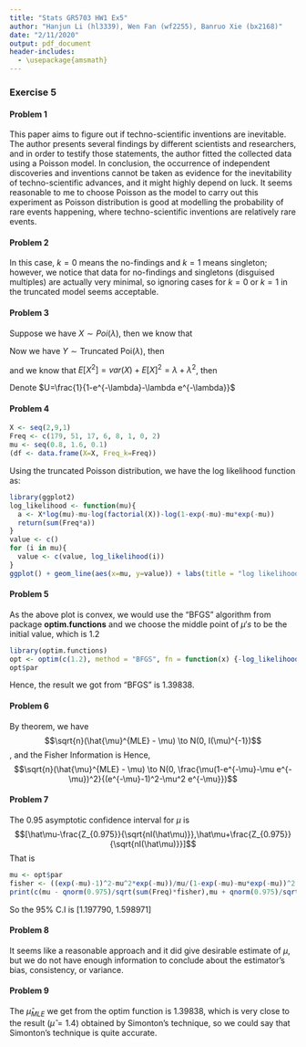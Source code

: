 ```yaml
---
title: "Stats GR5703 HW1 Ex5"
author: "Hanjun Li (hl3339), Wen Fan (wf2255), Banruo Xie (bx2168)"
date: "2/11/2020"
output: pdf_document
header-includes:
  - \usepackage{amsmath}
---
```


### Exercise 5

#### Problem 1
This paper aims to figure out if techno-scientific inventions are inevitable. The author presents several findings by different scientists and researchers, and in order to testify those statements, the author fitted the collected data using a Poisson model. In conclusion, the occurrence of independent discoveries and inventions cannot be taken as evidence for the inevitability of techno-scientific advances, and it might highly depend on luck. It seems reasonable to me to choose Poisson as the model to carry out this experiment as Poisson distribution is good at modelling the probability of rare events happening, where techno-scientific inventions are relatively rare events.

#### Problem 2
In this case, $k=0$ means the no-findings and $k=1$ means singleton; however, we notice that data for no-findings and singletons (disguised multiples) are actually very minimal, so ignoring cases for $k=0$ or $k=1$ in the truncated model seems acceptable.

#### Problem 3
Suppose we have $X\sim Poi(\lambda)$, then we know that 

\begin{align*}
E[X]=\lambda &= \sum_{k=0}^\infty k\frac{\lambda^ke^{-\lambda}}{k!}\\
&= 0+\lambda e^{-\lambda} +\sum_{k=2}^\infty k\frac{\lambda^ke^{-\lambda}}{k!}\\
\implies \sum_{k=2}^\infty k\frac{\lambda^ke^{-\lambda}}{k!} &= \lambda - \lambda e^{-\lambda}\\
\end{align*}

Now we have $Y\sim \text{Truncated Poi}(\lambda)$, then 
\begin{align*}
E[Y] &= \sum_{k=2}^\infty k\frac{\lambda^ke^{-\lambda}}{k!}\frac{1}{1-e^{-\lambda}-\lambda e^{-\lambda}}\\
&= \frac{1}{1-e^{-\lambda}-\lambda e^{-\lambda}}\sum_{k=2}^\infty k\frac{\lambda^ke^{-\lambda}}{k!}\\
&= \frac{1}{1-e^{-\lambda}-\lambda e^{-\lambda}}(\lambda - \lambda e^{-\lambda})\\
\end{align*}

and we know that $E[X^2]=var(X)+E[X]^2=\lambda+\lambda^2$, then 
\begin{align*}
var[Y] &= E[Y^2]-E[Y]^2\\
&= \sum_{k=2}^\infty k^2\frac{\lambda^ke^{-\lambda}}{k!}\frac{1}{1-e^{-\lambda}-\lambda e^{-\lambda}}-(\frac{1}{1-e^{-\lambda}-\lambda e^{-\lambda}}(\lambda - \lambda e^{-\lambda}))^2\\
&= \frac{1}{1-e^{-\lambda}-\lambda e^{-\lambda}}\sum_{k=2}^\infty k^2\frac{\lambda^ke^{-\lambda}}{k!} - (\frac{1}{1-e^{-\lambda}-\lambda e^{-\lambda}}(\lambda - \lambda e^{-\lambda}))^2\\
&= \frac{1}{1-e^{-\lambda}-\lambda e^{-\lambda}}(\lambda + \lambda^2- \lambda e^{-\lambda})-(\frac{1}{1-e^{-\lambda}-\lambda e^{-\lambda}}(\lambda - \lambda e^{-\lambda}))^2\\
\end{align*}

Denote $U=\frac{1}{1-e^{-\lambda}-\lambda e^{-\lambda}}$

\begin{align*}
var[Y] &= E[Y^2]-E[Y]^2\\
&= U(\lambda + \lambda^2- \lambda e^{-\lambda})-(U(\lambda - \lambda e^{-\lambda}))^2
\end{align*}

#### Problem 4
```r
X <- seq(2,9,1)
Freq <- c(179, 51, 17, 6, 8, 1, 0, 2)
mu <- seq(0.8, 1.6, 0.1)
(df <- data.frame(X=X, Freq_k=Freq))
```
Using the truncated Poisson distribution, we have the log likelihood function as:
\begin{align*}
\ln\mathcal{L} &= \prod_{k=2}^9(\frac{\lambda^ke^{-\lambda}}{k!}\frac{1}{1-e^{-\lambda}-\lambda e^{-\lambda}})^{Freq_k}\\
&= \sum_{k=2}^9 Freq_k \ln(\frac{\lambda^ke^{-\lambda}}{k!}\frac{1}{1-e^{-\lambda}-\lambda e^{-\lambda}})\\
&= \sum_{k=2}^9 Freq_k (k\ln \lambda-\lambda-\ln k! - \ln(1-e^{-\lambda}-\lambda e^{-\lambda}))
\end{align*}
```r
library(ggplot2)
log_likelihood <- function(mu){
  a <- X*log(mu)-mu-log(factorial(X))-log(1-exp(-mu)-mu*exp(-mu))
  return(sum(Freq*a))
}
value <- c()
for (i in mu){
  value <- c(value, log_likelihood(i))
}
ggplot() + geom_line(aes(x=mu, y=value)) + labs(title = "log likelihood value v.s. mu")
```


#### Problem 5
As the above plot is convex, we would use the "BFGS" algorithm from package **optim.functions** and we choose the middle point of $\mu's$ to be the initial value, which is 1.2
```r
library(optim.functions)
opt <- optim(c(1.2), method = "BFGS", fn = function(x) {-log_likelihood(x)}, gr = NULL)
opt$par
```
Hence, the result we got from "BFGS" is 1.39838.

#### Problem 6
By theorem, we have $$\sqrt{n}(\hat{\mu}^{MLE} - \mu) \to N(0, I(\mu)^{-1})$$, and the Fisher Information is 
\begin{align*}
I(\mu) &=-E[\frac{\partial^2 \ln(L) }{\partial \mu^2}]\\
&= -E[-\frac{k}{\mu^2}-\frac{\mu e^{-\mu}(e^{-\mu}-1)}{(1-e^{-\mu}-\mu e^{-\mu})^2}]\\
&= \frac{(e^{-\mu}-1)^2-\mu^2 e^{-\mu}}{\mu(1-e^{-\mu}-\mu e^{-\mu})^2}
\end{align*}
Hence, $$\sqrt{n}(\hat{\mu}^{MLE} - \mu) \to N(0, \frac{\mu(1-e^{-\mu}-\mu e^{-\mu})^2}{(e^{-\mu}-1)^2-\mu^2 e^{-\mu}})$$

#### Problem 7
The 0.95 asymptotic confidence interval for $\mu$ is $$[\hat\mu-\frac{Z_{0.975}}{\sqrt{nI(\hat\mu)}},\hat\mu+\frac{Z_{0.975}}{\sqrt{nI(\hat\mu)}}]$$
That is 
```r
mu <- opt$par
fisher <- ((exp(-mu)-1)^2-mu^2*exp(-mu))/mu/(1-exp(-mu)-mu*exp(-mu))^2
print(c(mu - qnorm(0.975)/sqrt(sum(Freq)*fisher),mu + qnorm(0.975)/sqrt(sum(Freq)*fisher)))
```
So the 95% C.I is [1.197790, 1.598971]

#### Problem 8
It seems like a reasonable approach and it did give desirable estimate of $\mu$, but we do not have enough information to conclude about the estimator’s bias, consistency, or variance.

#### Problem 9
The $\hat{\mu}_{MLE}$ we get from the optim function is 1.39838, which is very close to the result ($\hat{\mu}=1.4$) obtained by Simonton’s technique, so we could say that Simonton’s technique is quite accurate.
